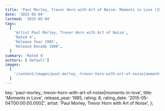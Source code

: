 ```yaml
---
title: 'Paul Morley, Trevor Horn with Art of Noise: Moments in Love (1985)'
date: '2015-05-04'
lastmod: '2015-05-04'
tags:
  [
    'Artist Paul Morley, Trevor Horn with Art of Noise',
    'Rated 4',
    'Release Year 1985',
    'Release Decade 1980',
  ]
summary: 'Rated 4'
authors: ['default']
images:
  [
    '/content/images/paul-morley_-trevor-horn-with-art-of-noise|moments-in-love.jpg',
  ]
---
```


  key: 'paul-morley_-trevor-horn-with-art-of-noise|moments-in-love',
  title: 'Moments in Love',
  release_year: 1985,
  rating: 8,
  rating_date: '2015-05-04T00:00:00.000Z',
  artist: 'Paul Morley, Trevor Horn with Art of Noise',
};

<MusicRating data={data} />

